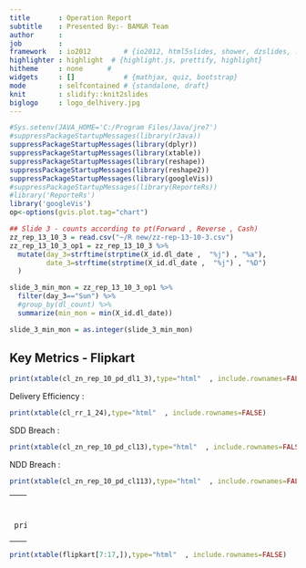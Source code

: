 ```yaml
---
title       : Operation Report
subtitle    : Presented By:- BAM&R Team
author      :
job         : 
framework   : io2012        # {io2012, html5slides, shower, dzslides, ...}
highlighter : highlight  # {highlight.js, prettify, highlight}
hitheme     : none      # 
widgets     : []            # {mathjax, quiz, bootstrap}
mode        : selfcontained # {standalone, draft}
knit        : slidify::knit2slides
biglogo     : logo_delhivery.jpg
---
```

```r
#Sys.setenv(JAVA_HOME='C:/Program Files/Java/jre7')
#suppressPackageStartupMessages(library(rJava))
suppressPackageStartupMessages(library(dplyr))
suppressPackageStartupMessages(library(xtable))
suppressPackageStartupMessages(library(reshape))
suppressPackageStartupMessages(library(reshape2))
suppressPackageStartupMessages(library(googleVis))
#suppressPackageStartupMessages(library(ReporteRs))
#library('ReporteRs')
library('googleVis')
op<-options(gvis.plot.tag="chart")
```

```r

## Slide 3 - counts according to pt(Forward , Reverse , Cash)
zz_rep_13_10_3 = read.csv("~/R new/zz-rep-13-10-3.csv")
zz_rep_13_10_3_op1 = zz_rep_13_10_3 %>%
  mutate(day_3=strftime(strptime(X_id.dl_date ,  "%j") , "%a"),
         date_3=strftime(strptime(X_id.dl_date ,  "%j") , "%D")
  )

slide_3_min_mon = zz_rep_13_10_3_op1 %>%
  filter(day_3=="Sun") %>%
  #group_by(dl_count) %>%
  summarize(min_mon = min(X_id.dl_date))

slide_3_min_mon = as.integer(slide_3_min_mon)
```




## Key Metrics - Flipkart
```r
print(xtable(cl_zn_rep_10_pd_dl1_3),type="html"  , include.rownames=FALSE)
```

Delivery Efficiency :
  
  ```r
print(xtable(cl_rr_1_24),type="html"  , include.rownames=FALSE)
```

SDD Breach :
  
  ```r
print(xtable(cl_zn_rep_10_pd_cl13),type="html"  , include.rownames=FALSE)
```

NDD Breach :
  
  ```r
print(xtable(cl_zn_rep_10_pd_cl113),type="html"  , include.rownames=FALSE)
```


---
  Return Rate :
  ```r
print(xtable(cl_rr_1_3),type="html"  , include.rownames=FALSE)
```

```r
print(xtable(flipkart[1:6,]),type="html"  , include.rownames=FALSE)
```

---
  
  
  ```r
print(xtable(flipkart[7:17,]),type="html"  , include.rownames=FALSE)
```
